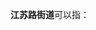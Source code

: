 '''江苏路街道'''可以指：
{{PRC admin/disambig|31/01/05/002/000|37/02/02/007/000}}
{{disambig|cat=五字乡级行政区划-街道名消歧义}}